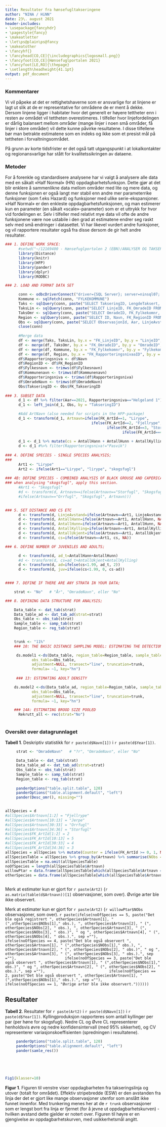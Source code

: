 ```yaml
---
title: Resultater fra hønsefugltakseringene
author: "NINA / HiNN"
date: 23\. august 2021
header-includes:
- \usepackage{fancyhdr}
- \pagestyle{fancy}
- \makeatletter
- \let\ps@plain\ps@fancy
- \makeatother
- \fancyhf{}
- \fancyhead[CO,CE]{\includegraphics{logosmall.png}}
- \fancyfoot[CO,CE]{Hønsefuglportalen 2021}
- \fancyfoot[LE,RO]{\thepage}
- \setlength\headheight{41.1pt}
output: pdf_document
---
```


### Kommentarer      
Vi vil påpeke at det er rettighetshaverne som er ansvarlige for at linjene er lagt ut slik at de er representative for områdene de er ment å dekke. Dersom linjene ligger i habitater hvor det generelt er høyere tettheter enn i resten av området vil tettheten overestimeres. I tilfeller hvor linjefordelingen er dårlig balansert mellom områder (mange linjer i noen små områder, få linjer i store områder) vil dette kunne påvirke resultatene. I disse tilfellene bør man betrakte estimatene som en indeks og ikke som et presist mål på tettheten i forvaltningsområdet.   

På grunn av korte tidsfrister er det også tatt utgangspunkt i at lokalkontakter og regionansvarlige har stått for kvalitetssikringen av dataene. 

### Metoder
For å forenkle og standardisere analysene har vi valgt å analysere alle data med en såkalt «Half Normal» (HN) oppdagbarhetsfunksjon. Dette gjør at det blir enklere å sammenlikne data mellom områder med lite og mere data, og denne funksjonen er også langt mer stabil enn andre mer parameterrike funksjoner (som f.eks Hazard) og funksjoner med ulike serie-ekspansjoner. «Half Normal» er den enkleste oppdagbarhetsfunksjonen, og man estimerer kun en parameter (en såkalt «scale»-parameter) som er et uttrykk for hvor vid fordelingen er. Selv i tilfeller med relativt mye data vil ofte de andre funksjonene være noe ustabile i den grad at estimatene endrer seg raskt selv med små endringer i datasettet. Vi har likevel vurdert andre funksjoner, og vil rapportere resultater også fra disse dersom de gir helt andre resultater. 

```r

### 1. DEFINE WORK SPACE:
      #setwd("~/12169400 - Hønsefuglportalen 2 (EBN)/ANALYSER OG TAKSERING/TAKSERINGSANALYSER/Analyser 2021/Statskog/Helgeland 1")
      library(Distance)
      library(knitr)
      library(HFP)
      library(pander)
      library(dplyr)
      library(RODBC)

```



```r

### 2. LOAD AND FORMAT DATA SET

      conn <- odbcDriverConnect("driver={SQL Server}; server=ninsql07; database=Honsefugl; trusted_connection=true")
      Kommune <- sqlFetch(conn, "FYLKEKOMMUNE")
      Taks <- sqlQuery(conn, paste("SELECT TakseringID, LengdeTaksert, FK_LinjeID, Temperatur, SettSMagnager, Aar, FK_HundeforholdID FROM Taksering"))
      TaksLin <- sqlQuery(conn, paste("SELECT LinjeID, FK_OmradeID FROM Takseringslinje"))
      TaksOmr <- sqlQuery(conn, paste("SELECT OmradeID, FK_Fylkekomnr, OmradeNavn, FK_RapporteringsnivaaID FROM Takseringsomrade"))
      Region <- sqlQuery(conn, paste("SELECT ID, Navn, FK_RegionID FROM Rapporteringsnivaa"))
      Obs <- sqlQuery(conn, paste("SELECT ObservasjonId, Aar, LinjeAvstand, FK_TakseringID, AntallHann, AntallHunn, AntallKylling, AntallUkjent, FK_ArtId FROM Observasjon"))
      close(conn)
      
      #Merge data
      df <- merge(Taks, TaksLin, by.x = "FK_LinjeID", by.y = "LinjeID", all.x = T, all.y = F)
      df <- merge(df, TaksOmr, by.x = "FK_OmradeID", by.y = "OmradeID", all.x = T, all.y = F)
      df <- merge(df, Kommune, by.x = "FK_Fylkekomnr", by.y = "Fylkekomnr", all.x = T, all.y = F)
      df <- merge(df, Region, by.x = "FK_RapporteringsnivaaID", by.y = "ID", all.x = T, all.y = F)
      df$Rapporteringsniva <- df$Navn
      df$RegionID <- df$FK_RegionID
      df$Fylkesnavn <- trimws(df$Fylkesnavn)
      df$Kommunenavn <- trimws(df$Kommunenavn)
      df$Rapporteringsniva <- trimws(df$Rapporteringsniva)
      df$OmradeNavn <- trimws(df$OmradeNavn)
      Obs$TakseringID <- Obs$FK_TakseringID
      
### 3. SUBSET DATA
      d_1 <- df %>% filter(Aar==2021, Rapporteringsniva=="Helgeland 1")
      d_1 <- left_join(d_1, Obs, by = "TakseringID")

      #Add ArtNavn (also needed for scripts in the HFP-package)
      d_1 <- transform(d_1, Artnavn=ifelse(FK_ArtId==1, "Lirype", 
                                       ifelse(FK_ArtId==2, "Fjellrype",
                                              ifelse(FK_ArtId==3, "Storfugl",
                                                     ifelse(FK_ArtId==4, "Orrfugl", "Jerpe")))))
      
      d_1 <- d_1 %>% mutate(cs = AntallHann + AntallHunn + AntallKylling + AntallUkjent, År = Aar.x, Year = Aar.x, LinjeID = FK_LinjeID)
      d <- d_1 #%>% filter(Rapporteringsniva!="Pasvik")
      
### 4. DEFINE SPECIES - SINGLE SPECIES ANALYSIS;
###     
      Art1 <- "Lirype"
      Art2 <- ifelse(Art1=="Lirype", "lirype", "skogsfugl")
      
### 4B: DEFINE SPECIES - COMBINED ANALYSIS OF BLACK GROUSE AND CAPERICAILE:
### when analysing "skogsfugl", apply this section. 
      #Art1 <- "Skogsfugl"
      #d <- transform(d, Artnavn==ifelse(Artnavn=="Storfugl", "Skogsfugl", 
      #ifelse(Artnavn=="Orrfugl", "Skogsfugl", Artnavn)))
      
```


```r
### 5. SET DISTANCE AND CS ETC
      d <- transform(d, LinjeAvstand=ifelse(Artnavn==Art1, LinjeAvstand, NA))
      d <- transform(d, AntallHann=ifelse(Artnavn==Art1, AntallHann, NA))
      d <- transform(d, AntallHunn=ifelse(Artnavn==Art1, AntallHunn, NA))
      d <- transform(d, AntallKylling=ifelse(Artnavn==Art1, AntallKylling, NA))
      d <- transform(d, AntallUkjent=ifelse(Artnavn==Art1, AntallUkjent, NA))
      d <- transform(d, cs=ifelse(Artnavn==Art1, cs, NA))

### 6. DEFINE NUMBER OF JUVENILES AND ADULTS; 

      d <- transform(d, ad_t=AntallHann+AntallHunn)
      #d <- transform(d, cs=ad_t+AntallUkjent+AntallKylling)      
      d <- transform(d, ad=ifelse(cs<1.99, ad_t, 2)) 
      d <- transform(d, juv=ifelse(cs<1.99, 0, cs-ad))  
      
```


```r

#### 7. DEFINE IF THERE ARE ANY STRATA IN YOUR DATA;

    strat <- "No"   # "År", "OmradeNavn", eller "No"

### 8. DEFINING DATA STRUCTURE FOR ANALYSIS; 

    Data_table <- dat_tab(strat)
    Data_table_ad <- dat_tab_ad(strat=strat)
    Obs_table <- obs_tab(strat)
    Sample_table <- samp_tab(strat)
    Region_table <- reg_tab(strat)
      
```


```r
    trunk <- "11%"
    ### 10: THE BASIC DISTANCE SAMPLING MODEL: ESTIMATING THE DETECTION FUNCTION

     ds.model1 <-ds(Data_table, region_table=Region_table, sample_table=Sample_table, 
            obs_table=Obs_table, 
            adjustment=NULL, transect="line", truncation=trunk, 
            formula= ~1, key="hn")
    
     ### 13: ESTIMATING ADULT DENSITY

    ds.model2 <-ds(Data_table_ad, region_table=Region_table, sample_table=Sample_table, 
            obs_table=Obs_table, 
            adjustment=NULL, transect="line", truncation=trunk, 
            formula= ~1, key="hn")

    ### 14A: ESTIMATING BROOD SIZE POOLED
      Rekrutt_all <- rec(strat="No")
     
```

### Oversikt over datagrunnlaget

**Tabell 1**. Deskriptiv statistikk for `r paste(d$Navn[1])` i `r paste(d$Year[1])`.  
```r

     strat <- "OmradeNavn"   # "?r", "OmradeNavn", eller "No"

     Data_table <- dat_tab(strat)
     Data_table_ad <- dat_tab_ad(strat=strat)
     Obs_table <- obs_tab(strat)
     Sample_table <- samp_tab(strat)
     Region_table <- reg_tab(strat) 
      
     panderOptions("table.split.table", 120)
     panderOptions("table.alignment.default", "left")
     pander(Desc_omr(), missing="")
     
```


```r
allSpecies = d
#allSpecies$Artnavn[1:2] = "Fjellrype"
#allSpecies$Artnavn[10:13] = "Jerpe"
#allSpecies$Artnavn[30:33] = "Orrfugl"
#allSpecies$Artnavn[34:36] = "Storfugl"
#allSpecies$FK_ArtId[1:2] = 2
#allSpecies$FK_ArtId[10:13] = 5
#allSpecies$FK_ArtId[30:33] = 4
#allSpecies$FK_ArtId[34:36] = 3
allSpecies = allSpecies %>% mutate(Counter = ifelse(FK_ArtId >= 0, 1, NA))
allSpeciesTable = allSpecies %>% group_by(Artnavn) %>% summarise(NObs = sum(Counter))
allSpeciesTable = na.omit(allSpeciesTable)
noOfSpecies = length(allSpeciesTable$Artnavn)
willowPtar = data.frame(allSpeciesTable[which(allSpeciesTable$Artnavn == "Lirype"), ])
otherSpecies = data.frame(allSpeciesTable[which(allSpeciesTable$Artnavn != "Lirype"), ])



```

Merk at estimater kun er gjort for `r paste(Art2)` (`r as.matrix(table(d$Artnavn))[1]` observasjoner, som over). Øvrige arter ble ikke observert.

Merk at estimater kun er gjort for `r paste(Art2)` (`r willowPtar$NObs` observasjoner, som over). `r paste(ifelse(noOfSpecies == 5, paste("Det ble også registrert ", otherSpecies$Artnavn[1], " (",otherSpecies$NObs[1]," obs.), ", otherSpecies$Artnavn[2], " (", otherSpecies$NObs[2], " obs.), ", otherSpecies$Artnavn[3], " (", otherSpecies$NObs[3], " obs.)", " og ", otherSpecies$Artnavn[4], " (", otherSpecies$NObs[4], " obs.).", sep =""), 
             ifelse(noOfSpecies == 4, paste("Det ble også observert ", otherSpecies$Artnavn[1], " (",otherSpecies$NObs[1]," obs.), ", otherSpecies$Artnavn[2], " (", otherSpecies$NObs[2], " obs.)", " og ", otherSpecies$Artnavn[3], " (", otherSpecies$NObs[3], " obs.).", sep =""), 
                    ifelse(noOfSpecies == 3, paste("Det ble også observert ", otherSpecies$Artnavn[1], " (",otherSpecies$NObs[1]," obs.)", " og ", otherSpecies$Artnavn[2], " (", otherSpecies$NObs[2], " obs.).", sep =""), 
                           ifelse(noOfSpecies == 2, paste("Det ble også observert ", otherSpecies$Artnavn[1], " (",otherSpecies$NObs[1]," obs.).", sep =""), 
                                  ifelse(noOfSpecies == 1, "Øvrige arter ble ikke observert."))))))`

\pagebreak

## Resultater

**Tabell 2**. Resultater for `r paste(Art2)` i `r paste(d$Navn[1])` i `r paste(d$Year[1])`. Kyllingproduksjon rapporteres som antall kyllinger per par (per høne for skogsfugl). Nedre CL og Øvre CL representerer henholdsvis øvre og nedre konfidensintervall (med 95% sikkerhet), og CV representerer variasjonskoeffisienten (spredningen i resultatene).
```r

     panderOptions("table.split.table", 120)
     panderOptions("table.alignment.default", "left")
     pander(samle_res())
      
      
```

\ \newline

```r

Fig1(klasser=10)   
```
**Figur 1**. Figuren til venstre viser oppdagbarheten fra takseringslinja og utover (totalt for området). Effektiv stripebredde (ESW) er den avstanden fra linja der det er gjort like mange observasjoner utenfor som anslått ikke funnet innenfor. Med trunkering menes her at de `r trunk` observasjoner som er lengst bort fra linja er fjernet (for å jevne ut oppdagbarhetskurven) - hvilken avstand dette gjelder er notert over. Figuren til høyre er en gjengivelse av oppdagbarhetskurven, med usikkerhetsmål angitt.
